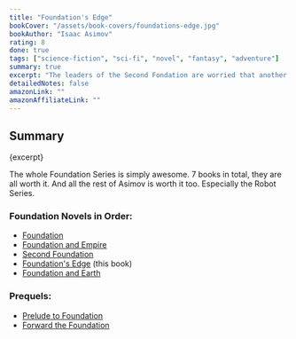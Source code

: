 ```yaml
---
title: "Foundation's Edge"
bookCover: "/assets/book-covers/foundations-edge.jpg"
bookAuthor: "Isaac Asimov"
rating: 8
done: true
tags: ["science-fiction", "sci-fi", "novel", "fantasy", "adventure"]
summary: true
excerpt: "The leaders of the Second Fondation are worried that another \"power\" is trying to push along the Hari Seldon plan, benefiting instead of destroying it. Yet, they are worried and want to know who and why they are doing it, and send out a mission to the closest lead, a planet named Gaia, to find out."
detailedNotes: false
amazonLink: ""
amazonAffiliateLink: ""
---
```


## Summary

<p>{excerpt}</p>

The whole Foundation Series is simply awesome. 7 books in total, they are all worth it. And all the rest of Asimov is worth it too. Especially the Robot Series.

### Foundation Novels in Order:

- [Foundation](/booknotes/foundation-1-foundation)
- [Foundation and Empire](/booknotes/foundation-2-foundation-and-empire)
- [Second Foundation](/booknotes/foundation-3-second-foundation)
- [Foundation's Edge](/booknotes/foundation-4-foundations-edge) (this book)
- [Foundation and Earth](/booknotes/foundation-5-foundation-and-earth)

### Prequels:

- [Prelude to Foundation](/booknotes/foundation-6-prelude-to-foundation) 
- [Forward the Foundation](/booknotes/foundation-7-forward-the-foundation)